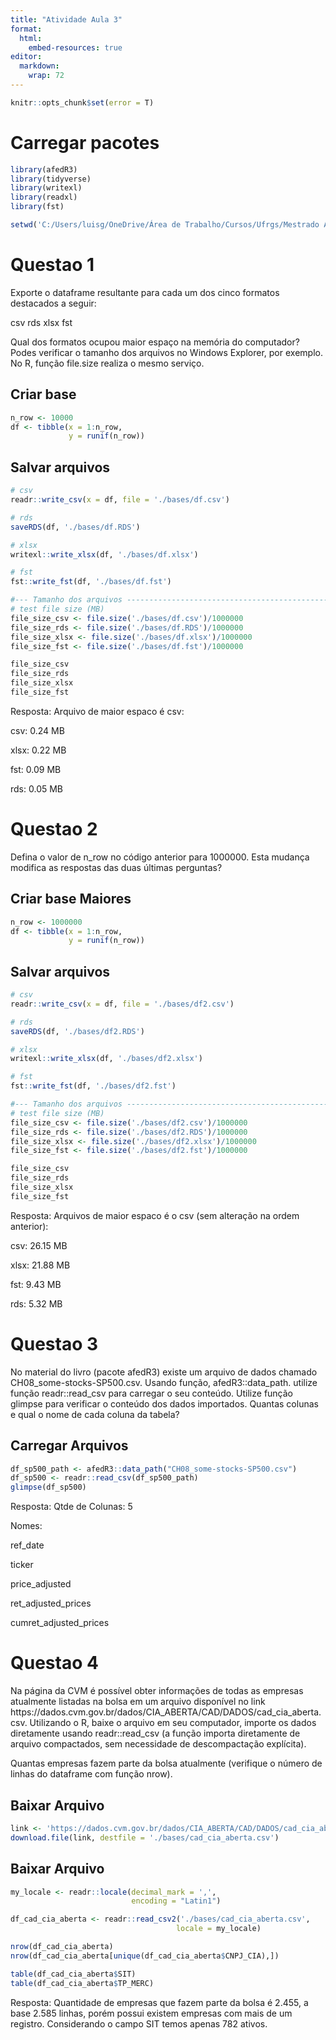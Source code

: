 ```yaml
---
title: "Atividade Aula 3"
format: 
  html:
    embed-resources: true
editor: 
  markdown: 
    wrap: 72
---
```


```r
knitr::opts_chunk$set(error = T)
```

# Carregar pacotes

```r
library(afedR3)
library(tidyverse)
library(writexl)
library(readxl)
library(fst)

setwd('C:/Users/luisg/OneDrive/Área de Trabalho/Cursos/Ufrgs/Mestrado Adm/202302-ADFER/AdfeR/')
```

# Questao 1

Exporte o dataframe resultante para cada um dos cinco formatos
destacados a seguir:

csv
rds
xlsx
fst

Qual dos formatos ocupou maior espaço na memória do
computador? Podes verificar o tamanho dos arquivos
no Windows Explorer, por exemplo.
No R, função file.size realiza o mesmo serviço.

## Criar base

```r
n_row <- 10000
df <- tibble(x = 1:n_row,
             y = runif(n_row))

```

## Salvar arquivos

```r

# csv
readr::write_csv(x = df, file = './bases/df.csv')

# rds
saveRDS(df, './bases/df.RDS')

# xlsx
writexl::write_xlsx(df, './bases/df.xlsx')

# fst
fst::write_fst(df, './bases/df.fst')

#--- Tamanho dos arquivos -----------------------------------------------------
# test file size (MB)
file_size_csv <- file.size('./bases/df.csv')/1000000
file_size_rds <- file.size('./bases/df.RDS')/1000000
file_size_xlsx <- file.size('./bases/df.xlsx')/1000000
file_size_fst <- file.size('./bases/df.fst')/1000000

file_size_csv
file_size_rds
file_size_xlsx
file_size_fst
```

Resposta: Arquivo de maior espaco é csv:

csv: 0.24 MB

xlsx: 0.22 MB

fst: 0.09 MB

rds: 0.05 MB

# Questao 2

Defina o valor de n_row no código anterior para 1000000.
Esta mudança modifica as respostas das duas últimas perguntas?

## Criar base Maiores
```r
n_row <- 1000000
df <- tibble(x = 1:n_row,
             y = runif(n_row))

```

## Salvar arquivos

```r
# csv
readr::write_csv(x = df, file = './bases/df2.csv')

# rds
saveRDS(df, './bases/df2.RDS')

# xlsx
writexl::write_xlsx(df, './bases/df2.xlsx')

# fst
fst::write_fst(df, './bases/df2.fst')

#--- Tamanho dos arquivos -----------------------------------------------------
# test file size (MB)
file_size_csv <- file.size('./bases/df2.csv')/1000000
file_size_rds <- file.size('./bases/df2.RDS')/1000000
file_size_xlsx <- file.size('./bases/df2.xlsx')/1000000
file_size_fst <- file.size('./bases/df2.fst')/1000000

file_size_csv
file_size_rds
file_size_xlsx
file_size_fst
```

Resposta: Arquivos de maior espaco é o csv (sem alteração na ordem anterior):

csv: 26.15 MB

xlsx: 21.88 MB

fst:  9.43 MB

rds:  5.32 MB

# Questao 3

No material do livro (pacote afedR3) existe um arquivo de dados chamado
CH08_some-stocks-SP500.csv. Usando função, afedR3::data_path.
utilize função readr::read_csv para carregar o seu conteúdo.
Utilize função glimpse para verificar o conteúdo dos dados importados.
Quantas colunas e qual o nome de cada coluna da tabela?

## Carregar Arquivos

```r
df_sp500_path <- afedR3::data_path("CH08_some-stocks-SP500.csv")
df_sp500 <- readr::read_csv(df_sp500_path)
glimpse(df_sp500)
```

Resposta:
Qtde de Colunas: 5

Nomes: 

ref_date

ticker

price_adjusted

ret_adjusted_prices

cumret_adjusted_prices

# Questao 4

Na página da CVM é possível obter informações de todas as empresas
atualmente listadas na bolsa em um arquivo disponível no
link https://dados.cvm.gov.br/dados/CIA_ABERTA/CAD/DADOS/cad_cia_aberta.csv.
Utilizando o R, baixe o arquivo em seu computador, importe os dados
diretamente usando readr::read_csv (a função importa diretamente de
arquivo compactados, sem necessidade de descompactação explícita).

Quantas empresas fazem parte da bolsa atualmente (verifique o
número de linhas do dataframe com função nrow).

## Baixar Arquivo 

```r
link <- 'https://dados.cvm.gov.br/dados/CIA_ABERTA/CAD/DADOS/cad_cia_aberta.csv'
download.file(link, destfile = './bases/cad_cia_aberta.csv')

```

## Baixar Arquivo

```r

my_locale <- readr::locale(decimal_mark = ',',
                           encoding = "Latin1")

df_cad_cia_aberta <- readr::read_csv2('./bases/cad_cia_aberta.csv',
                                     locale = my_locale)

nrow(df_cad_cia_aberta)
nrow(df_cad_cia_aberta[unique(df_cad_cia_aberta$CNPJ_CIA),])

table(df_cad_cia_aberta$SIT)
table(df_cad_cia_aberta$TP_MERC)
```

Resposta: Quantidade de empresas que fazem parte da bolsa é 2.455,
a base 2.585 linhas, porém possui existem empresas com mais de um registro.
Considerando o campo SIT temos apenas 782 ativos.

